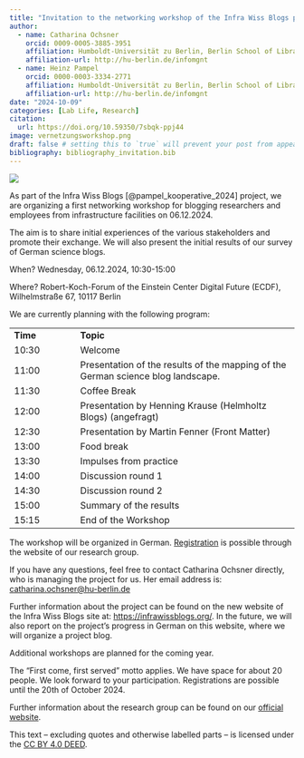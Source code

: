 ```yaml
---
title: "Invitation to the networking workshop of the Infra Wiss Blogs project"
author:
  - name: Catharina Ochsner
    orcid: 0009-0005-3885-3951 
    affiliation: Humboldt-Universität zu Berlin, Berlin School of Library and Information Science
    affiliation-url: http://hu-berlin.de/infomgnt 
  - name: Heinz Pampel
    orcid: 0000-0003-3334-2771
    affiliation: Humboldt-Universität zu Berlin, Berlin School of Library and Information Science & Helmholtz-Gemeinschaft, Helmholtz Open Science Office
    affiliation-url: http://hu-berlin.de/infomgnt
date: "2024-10-09"
categories: [Lab Life, Research]
citation: 
  url: https://doi.org/10.59350/7sbqk-ppj44   
image: vernetzungsworkshop.png
draft: false # setting this to `true` will prevent your post from appearing on your listing page until you're ready!
bibliography: bibliography_invitation.bib
---
```


![](vernetzungsworkshop.png)

As part of the Infra Wiss Blogs [@pampel_kooperative_2024] project, we are organizing a first networking workshop for blogging researchers and employees from infrastructure facilities on 06.12.2024.

The aim is to share initial experiences of the various stakeholders and promote their exchange. We will also present the initial results of our survey of German science blogs.

When? Wednesday, 06.12.2024, 10:30-15:00

Where? Robert-Koch-Forum of the Einstein Center Digital Future (ECDF), Wilhelmstraße 67, 10117 Berlin

We are currently planning with the following program:

|          |                                                                                  |
|-----------------|-------------------------------------------------------|
| **Time** | **Topic**                                                                        |
| 10:30    | Welcome                                                                          |
| 11:00    | Presentation of the results of the mapping of the German science blog landscape. |
| 11:30    | Coffee Break                                                                     |
| 12:00    | Presentation by Henning Krause (Helmholtz Blogs) (angefragt)                     |
| 12:30    | Presentation by Martin Fenner (Front Matter)                                     |
| 13:00    | Food break                                                                       |
| 13:30    | Impulses from practice                                                           |
| 14:00    | Discussion round 1                                                               |
| 14:30    | Discussion round 2                                                               |
| 15:00    | Summary of the results                                                           |
| 15:15    | End of the Workshop                                                              |

The workshop will be organized in German. [Registration](https://www.ibi.hu-berlin.de/de/forschung/infomanagement/events/vernetzungsworkshop-infra-wiss-blogs/anmeldung-vernetzungsworkshop-infra-wiss-blogs) is possible through the website of our research group.

If you have any questions, feel free to contact Catharina Ochsner directly, who is managing the project for us. Her email address is: [catharina.ochsner\@hu-berlin.de](mailto:catharina.ochsner@hu-berlin.de)

Further information about the project can be found on the new website of the Infra Wiss Blogs site at: <https://infrawissblogs.org/>. In the future, we will also report on the project's progress in German on this website, where we will organize a project blog.

Additional workshops are planned for the coming year. 

The "First come, first served" motto applies. We have space for about 20 people. We look forward to your participation. Registrations are possible until the 20th of October 2024.

Further information about the research group can be found on our [official website](http://hu.berlin/infomgnt).

This text – excluding quotes and otherwise labelled parts – is licensed under the [CC BY 4.0 DEED](https://creativecommons.org/licenses/by/4.0/deed.de).
